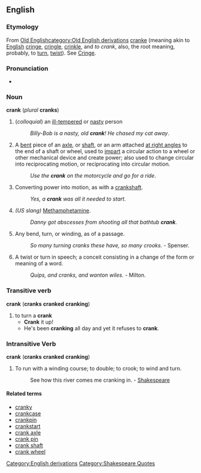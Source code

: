 == English ==
===Etymology===

From [[w:Old English language|Old English]][[category:Old English derivations]] [[cranke]] (meaning akin to [[w:English language|English]][[Category:English derivations]] [[cringe]], [[cringle]], [[crinkle]], and ''to crank'', also, the root meaning, probably, to [[turn]], [[twist]]). See [[Cringe]]. 

===Pronunciation===
*{{audio|en-us-crank.ogg|Audio (US)}}

=== Noun ===
'''crank''' (''plural'' '''cranks''')
# (''colloquial'') an [[ill-tempered]] or [[nasty]] person
#: ''Billy-Bob is a nasty, old '''crank'''! He chased my cat away''.
# A [[bent]] piece of an [[axle]], or [[shaft]], or an arm attached [[at right angles]] to the end of a shaft or wheel, used to [[impart]] a circular action to a wheel or other mechanical device and create power; also used to change circular into reciprocating motion, or reciprocating into circular motion. 
#: ''Use the '''crank''' on the motorcycle and go for a ride''.
# Converting power into motion, as with a [[crankshaft]].
#: ''Yes, a '''crank''' was all it needed to start''.
# ''(US slang)'' [[Methamphetamine]].
#: ''Danny got abscesses from shooting all that bathtub '''crank'''''.
#Any bend, turn, or winding, as of a passage. 
#:''So many turning cranks these have, so many crooks.'' - Spenser.
#A twist or turn in speech; a conceit consisting in a change of the form or meaning of a word. 
#:''Quips, and cranks, and wanton wiles.'' - Milton.

=== Transitive verb ===
'''crank''' ('''cranks''' '''cranked''' '''cranking''')
# to turn a '''crank'''
#* '''Crank''' it up!
#* He's been '''cranking''' all day and yet it refuses to '''crank'''.

===Intransitive Verb===
'''crank''' ('''cranks''' '''cranked''' '''cranking''')
#To run with a winding course; to double; to crook; to wind and turn. 
#:See how this river comes me cranking in. - [[w:Shakespeare|Shakespeare]][[Category:Shakespeare Quotes]]
==== Related terms ====
*[[cranky]]
*[[crankcase]]
*[[crankpin]]
*[[crankstart]]
*[[crank axle]] <!--a driving axle formed with a crank or cranks, as in some kinds of locomotives. -->
*[[crank pin]] <!--the cylindrical piece which forms the handle, or to which the connecting rod is attached, at the end of a crank, or between the arms of a [[double crank]].-->
*[[crank shaft]] <!--a shaft bent into a crank, or having a crank fastened to it, by which it drives or is driven.--> 
*[[crank wheel]] <!--a wheel acting as a crank, or having a wrist to which a connecting rod is attached. -->
